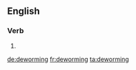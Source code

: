 ==English==

===Verb===
{{head|en}}

# {{present participle of|deworm|lang=en}}

[[de:deworming]]
[[fr:deworming]]
[[ta:deworming]]